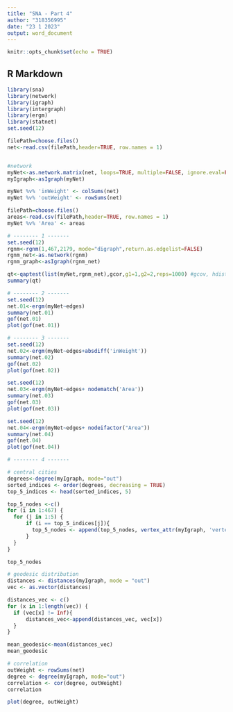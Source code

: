 ---
title: "SNA - Part 4"
author: "318356995"
date: "23 1 2023"
output: word_document
---

```{r setup, include=FALSE}
knitr::opts_chunk$set(echo = TRUE)
```

## R Markdown


```{r libraries}
library(sna)
library(network)
library(igraph)
library(intergraph)
library(ergm)
library(statnet)
set.seed(12)
```



```{r form network}
filePath=choose.files()
net<-read.csv(filePath,header=TRUE, row.names = 1)


#network
myNet<-as.network.matrix(net, loops=TRUE, multiple=FALSE, ignore.eval=FALSE, names.eval='weight', matrix.type = "adjacency")
myIgraph<-asIgraph(myNet)

myNet %v% 'inWeight' <- colSums(net)
myNet %v% 'outWeight' <- rowSums(net)

filePath=choose.files()
areas<-read.csv(filePath,header=TRUE, row.names = 1)
myNet %v% 'Area' <- areas
```



```{r 1}
# -------- 1 -------
set.seed(12)
rgnm<-rgnm(1,467,2179, mode="digraph",return.as.edgelist=FALSE)
rgnm_net<-as.network(rgnm)
rgnm_graph<-asIgraph(rgnm_net)

qt<-qaptest(list(myNet,rgnm_net),gcor,g1=1,g2=2,reps=1000) #gcov, hdist
summary(qt)
```


```{r 2}
# -------- 2 -------
set.seed(12)
net.01<-ergm(myNet~edges)
summary(net.01)
gof(net.01)
plot(gof(net.01))
```


```{r 3.1}
# -------- 3 -------
set.seed(12)
net.02<-ergm(myNet~edges+absdiff('inWeight'))
summary(net.02)
gof(net.02)
plot(gof(net.02))
```



```{r 3.2}
set.seed(12)
net.03<-ergm(myNet~edges+ nodematch('Area'))
summary(net.03)
gof(net.03)
plot(gof(net.03))
```


```{r 3.3}
set.seed(12)
net.04<-ergm(myNet~edges+ nodeifactor("Area"))
summary(net.04)
gof(net.04)
plot(gof(net.04))
```





```{r 4.1}
# -------- 4 -------

# central cities
degrees<-degree(myIgraph, mode="out")
sorted_indices <- order(degrees, decreasing = TRUE)
top_5_indices <- head(sorted_indices, 5)

top_5_nodes <-c()
for (i in 1:467) {
  for (j in 1:5) {
      if (i == top_5_indices[j]){
        top_5_nodes <- append(top_5_nodes, vertex_attr(myIgraph, 'vertex.names', index =i))
      }
  }
}

top_5_nodes 

```




```{r 4.2}
# geodesic distribution
distances <- distances(myIgraph, mode = "out")
vec <- as.vector(distances)

distances_vec <- c()
for (x in 1:length(vec)) {
  if (vec[x] != Inf){
      distances_vec<-append(distances_vec, vec[x])    
  }
}

mean_geodesic<-mean(distances_vec)
mean_geodesic

```



```{r 4.3}
# correlation 
outWeight <- rowSums(net)
degree <- degree(myIgraph, mode="out")
correlation <- cor(degree, outWeight)
correlation

plot(degree, outWeight)
```